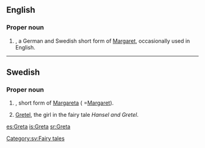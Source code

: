 ==English==

===Proper noun===
{{en-proper noun}}

# {{given name|female}}, a German and Swedish short form of [[Margaret]], occasionally used in English.

----

==Swedish==

===Proper noun===
{{infl|sv|proper noun}}

# {{given name|female|lang=sv}}, short form of [[Margareta]] ( =[[Margaret]]).
# [[Gretel]], the girl in the fairy tale ''Hansel and Gretel''.

[[Category:sv:Fairy tales]]

[[es:Greta]]
[[is:Greta]]
[[sr:Greta]]